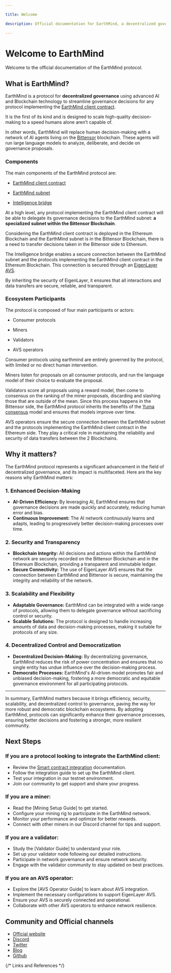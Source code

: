 ```yaml
---

title: Welcome

description: Official documentation for EarthMind, a decentralized governance protocol that uses advanced AI and Blockchain technology to streamline governance decisions for any protocol.

---
```



# Welcome to EarthMind

Welcome to the official documentation of the EarthMind protocol.

## What is EarthMind?

EarthMind is a protocol for **decentralized governance** using advanced AI and Blockchain technology to streamline governance decisions for any protocol implementing the [EarthMind client contract].

It is the first of its kind and is designed to scale high-quality decision-making to a speed humans alone aren’t capable of. 

In other words, EarthMind will replace human decision-making with a network of AI agents living on the [Bittensor] blockchain. These agents will run large language models to analyze, deliberate, and decide on governance proposals.

### Components

The main components of the EarthMind protocol are:

- [EarthMind client contract]

- [EarthMind subnet]

- [Intelligence bridge]

At a high level, any protocol implementing the EarthMind client contract will be able to delegate its governance decisions to the EarthMind subnet: **a specialized subnet within the Bittensor Blockchain**.

<CustomImage
  src="/images/how-it-works-simple.jpg"
  alt="How it works simple"
  fetchpriority="high"
/>

Considering the EarthMind client contract is deployed in the Ethereum Blockchain and the EarthMind subnet is in the Bittensor Blockchain, there is a need to transfer decisions taken in the Bittensor side to Ethereum.

The Intelligence bridge enables a secure connection between the EarthMind subnet and the protocols implementing the EarthMind client contract in the Ethereum Blockchain. This connection is secured through an [EigenLayer AVS]. 

By inheriting the security of EigenLayer, it ensures that all interactions and data transfers are secure, reliable, and transparent.

### Ecosystem Participants

The protocol is composed of four main participants or actors: 

- Consumer protocols

- Miners

- Validators

- AVS operators

Consumer protocols using earthmind are entirely governed by the protocol, with limited or no direct human intervention. 

Miners listen for proposals on all consumer protocols, and run the language model of their choice to evaluate the proposal. 

Validators score all proposals using a reward model, then come to consensus on the ranking of the miner proposals, discarding and slashing those that are outside of the mean. Since this process
happens in the Bittensor side, the EarthMind protocol inherits the benefits of the [Yuma consensus] model and ensures that models improve over time.

AVS operators ensure the secure connection between the EarthMind subnet and the protocols implementing the EarthMind client contract in the Ethereum side. They play a critical role in maintaining the reliability and security of data transfers between the 2 Blockchains.

## Why it matters?

The EarthMind protocol represents a significant advancement in the field of decentralized governance, and its impact is multifaceted. Here are the key reasons why EarthMind matters:

### 1. Enhanced Decision-Making
- **AI-Driven Efficiency:** By leveraging AI, EarthMind ensures that governance decisions are made quickly and accurately, reducing human error and bias.
- **Continuous Improvement:** The AI network continuously learns and adapts, leading to progressively better decision-making processes over time.

### 2. Security and Transparency
- **Blockchain Integrity:** All decisions and actions within the EarthMind network are securely recorded on the Bittensor Blockchain and in the Ethereum Blockchain, providing a transparent and immutable ledger.
- **Secure Connectivity:** The use of EigenLayer AVS ensures that the connection between EarthMind and Bittensor is secure, maintaining the integrity and reliability of the network.

### 3. Scalability and Flexibility
- **Adaptable Governance:** EarthMind can be integrated with a wide range of protocols, allowing them to delegate governance without sacrificing control or security.
- **Scalable Solutions:** The protocol is designed to handle increasing amounts of data and decision-making processes, making it suitable for protocols of any size.

### 4. Decentralized Control and Democratization
- **Decentralized Decision-Making:** By decentralizing governance, EarthMind reduces the risk of power concentration and ensures that no single entity has undue influence over the decision-making process.
- **Democratic Processes:** EarthMind's AI-driven model promotes fair and unbiased decision-making, fostering a more democratic and equitable governance environment for all participating protocols.

---

In summary, EarthMind matters because it brings efficiency, security, scalability, and decentralized control to governance, paving the way for more robust and democratic blockchain ecosystems. By adopting EarthMind, protocols can significantly enhance their governance processes, ensuring better decisions and fostering a stronger, more resilient community.

## Next Steps

### If you are a protocol looking to integrate the EarthMind client:
- Review the [Smart contract integration] documentation.
- Follow the integration guide to set up the EarthMind client.
- Test your integration in our testnet environment.
- Join our community to get support and share your progress.

### If you are a miner:
- Read the [Mining Setup Guide] to get started.
- Configure your mining rig to participate in the EarthMind network.
- Monitor your performance and optimize for better rewards.
- Connect with other miners in our Discord channel for tips and support.

### If you are a validator:
- Study the [Validator Guide] to understand your role.
- Set up your validator node following our detailed instructions.
- Participate in network governance and ensure network security.
- Engage with the validator community to stay updated on best practices.

### If you are an AVS operator:
- Explore the [AVS Operator Guide] to learn about AVS integration.
- Implement the necessary configurations to support EigenLayer AVS.
- Ensure your AVS is securely connected and operational.
- Collaborate with other AVS operators to enhance network resilience.

## Community and Official channels

* [Official website](https://earthmind.tech)
* [Discord](https://discord.gg/f2CBcXe3cv)
* [Twitter](https://twitter.com/earthmind)
* [Blog](https://blog.earthmind.tech)
* [Github](https://github.com/earthmind)

{/* Links and References */}

[EarthMind client contract]: /components/earthmind-client-contract
[Bittensor subnet]: /components/bittensor-subnet
[Intelligence bridge]: /components/intelligence-bridge
[EarthMind subnet]: /components/earthmind-subnet
[Bittensor]: https://bittensor.com/
[Bittensor Blockchain]: https://bittensor.com/
[Yuma consensus]: https://docs.bittensor.com/yuma-consensus
[Smart contract integration]: /developers/smart-contract-integration
[LifeCycle of a Governance Request]: /lifecycle-governance-request
[EigenLayer AVS]: https://docs.eigenlayer.xyz/eigenlayer/avs-guides/avs-developer-guide